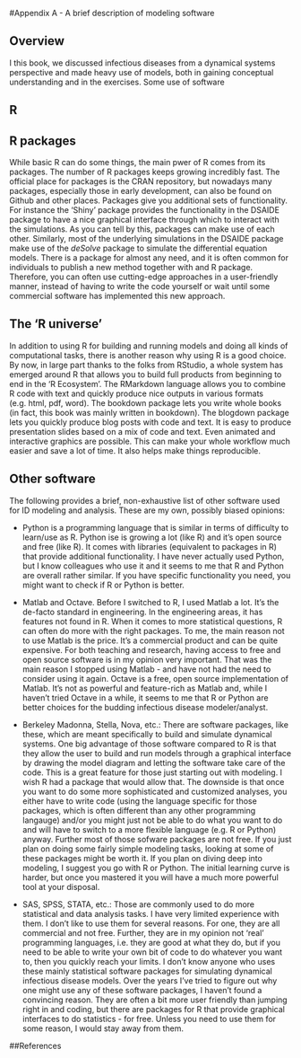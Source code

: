 #Appendix A - A brief description of modeling software


## Overview
I this book, we discussed infectious diseases from a dynamical systems perspective and made heavy use of models, both in gaining conceptual understanding and in the exercises. Some use of software


## R


## R packages
While basic R can do some things, the main pwer of R comes from its packages. The number of R packages keeps growing incredibly fast. The official place for packages is the CRAN repository, but nowadays many packages, especially those in early development, can also be found on Github and other places. Packages give you additional sets of functionality. For instance the 'Shiny' package provides the functionality in the DSAIDE package to have a nice graphical interface through which to interact with the simulations. As you can tell by this, packages can make use of each other. Similarly, most of the underlying simulations in the DSAIDE package make use of the _deSolve_ package to simulate the differential equation models. There is a package for almost any need, and it is often common for individuals to publish a new method together with and R package. Therefore, you can often use cutting-edge approaches in a user-friendly manner, instead of having to write the code yourself or wait until some commercial software has implemented this new approach.



## The 'R universe'
In addition to using R for building and running models and doing all kinds of computational tasks, there is another reason why using R is a good choice. By now, in large part thanks to the folks from RStudio, a whole system has emerged around R that allows you to build full products from beginning to end in the 'R Ecosystem'. The RMarkdown language allows you to combine R code with text and quickly produce nice outputs in various formats (e.g. html, pdf, word). The bookdown package lets you write whole books (in fact, this book was mainly written in bookdown). The blogdown package lets you quickly produce blog posts with code and text. It is easy to produce presentation slides based on a mix of code and text. Even animated and interactive graphics are possible. This can make your whole workflow much easier and save a lot of time. It also helps make things reproducible.


## Other software
The following provides a brief, non-exhaustive list of other software used for ID modeling and analysis. These are my own, possibly biased opinions:

* Python is a programming language that is similar in terms of difficulty to learn/use as R. Python ise is growing a lot (like R) and it's open source and free (like R). It comes with libraries (equivalent to packages in R) that provide additional functionality. I have never actually used Python, but I know colleagues who use it and it seems to me that R and Python are overall rather similar. If you have specific functionality you need, you might want to check if R or Python is better.

* Matlab and Octave. Before I switched to R, I used Matlab a lot. It's the de-facto standard in engineering. In the engineering areas, it has features not found in R. When it comes to more statistical questions, R can often do more with the right packages. To me, the main reason not to use Matlab is the price. It's a commercial product and can be quite expensive. For both teaching and research, having access to free and open source software is in my opinion very important. That was the main reason I stopped using Matlab - and have not had the need to consider using it again. Octave is a free, open source implementation of Matlab. It's not as powerful and feature-rich as Matlab and, while I haven't tried Octave in a while, it seems to me that R or Python are better choices for the budding infectious disease modeler/analyst.

* Berkeley Madonna, Stella, Nova, etc.: There are software packages, like these, which are meant specifically to build and simulate dynamical systems. One big advantage of those software compared to R is that they allow the user to build and run models through a graphical interface by drawing the model diagram and letting the software take care of the code. This is a great feature for those just starting out with modeling. I wish R had a package that would allow that. The downside is that once you want to do some more sophisticated and customized analyses, you either have to write code (using the language specific for those packages, which is often different than any other programming langauge) and/or you might just not be able to do what you want to do and will have to switch to a more flexible language (e.g. R or Python) anyway. Further most of those sofware packages are not free. If you just plan on doing some fairly simple modeling tasks, looking at some of these packages might be worth it. If you plan on diving deep into modeling, I suggest you go with R or Python. The initial learning curve is harder, but once you mastered it you will have a much more powerful tool at your disposal.

* SAS, SPSS, STATA, etc.: Those are commonly used to do more statistical and data analysis tasks. I have very limited experience with them. I don't like to use them for several reasons. For one, they are all commercial and not free. Further, they are in my opinion not 'real' programming languages, i.e. they are good at what they do, but if you need to be able to write your own bit of code to do whatever you want to, then you quickly reach your limits. I don't know anyone who uses these mainly statistical software packages for simulating dynamical infectious disease models. Over the years I've tried to figure out why one might use any of these software packages, I haven't found a convincing reason. They are often a bit more user friendly than jumping right in and coding, but there are packages for R that provide graphical interfaces to do statistics - for free. Unless you need to use them for some reason, I would stay away from them.




##References


